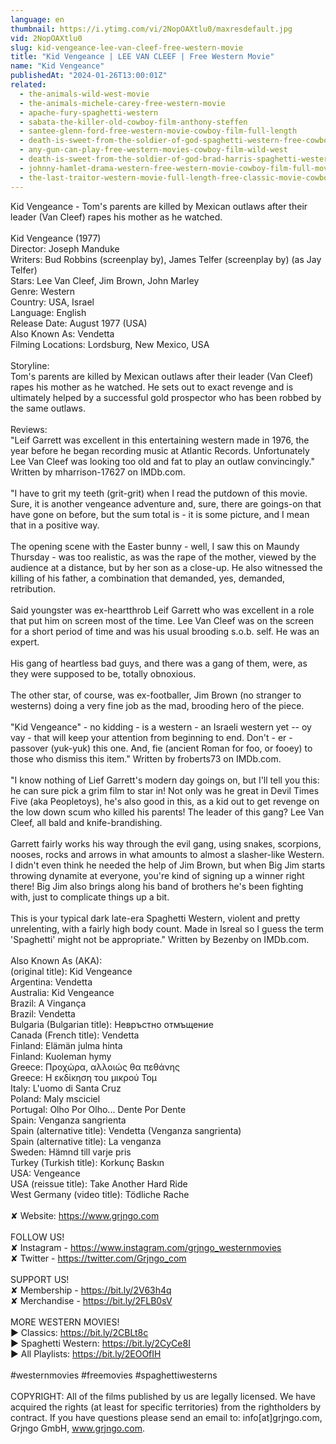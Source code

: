 ```yaml
---
language: en
thumbnail: https://i.ytimg.com/vi/2NopOAXtlu0/maxresdefault.jpg
vid: 2NopOAXtlu0
slug: kid-vengeance-lee-van-cleef-free-western-movie
title: "Kid Vengeance | LEE VAN CLEEF | Free Western Movie"
name: "Kid Vengeance"
publishedAt: "2024-01-26T13:00:01Z"
related:
  - the-animals-wild-west-movie
  - the-animals-michele-carey-free-western-movie
  - apache-fury-spaghetti-western
  - sabata-the-killer-old-cowboy-film-anthony-steffen
  - santee-glenn-ford-free-western-movie-cowboy-film-full-length
  - death-is-sweet-from-the-soldier-of-god-spaghetti-western-free-cowboy-film
  - any-gun-can-play-free-western-movies-cowboy-film-wild-west
  - death-is-sweet-from-the-soldier-of-god-brad-harris-spaghetti-western-cowboy-film
  - johnny-hamlet-drama-western-free-western-movie-cowboy-film-full-movies
  - the-last-traitor-western-movie-full-length-free-classic-movie-cowboys-wild-west-films
---
```


Kid Vengeance - Tom's parents are killed by Mexican outlaws after their leader (Van Cleef) rapes his mother as he watched. <br />
<br />
Kid Vengeance (1977)<br />
Director: Joseph Manduke<br />
Writers: Bud Robbins (screenplay by), James Telfer (screenplay by) (as Jay Telfer)<br />
Stars: Lee Van Cleef, Jim Brown, John Marley  <br />
Genre: Western <br />
Country: USA, Israel<br />
Language: English <br />
Release Date: August 1977 (USA) <br />
Also Known As: Vendetta <br />
Filming Locations: Lordsburg, New Mexico, USA <br />
<br />
Storyline:<br />
Tom's parents are killed by Mexican outlaws after their leader (Van Cleef) rapes his mother as he watched. He sets out to exact revenge and is ultimately helped by a successful gold prospector who has been robbed by the same outlaws.<br />
<br />
Reviews:<br />
"Leif Garrett was excellent in this entertaining western made in 1976, the year before he began recording music at Atlantic Records. Unfortunately Lee Van Cleef was looking too old and fat to play an outlaw convincingly." Written by mharrison-17627 on IMDb.com.<br />
<br />
"I have to grit my teeth (grit-grit) when I read the putdown of this movie. Sure, it is another vengeance adventure and, sure, there are goings-on that have gone on before, but the sum total is - it is some picture, and I mean that in a positive way.<br />
<br />
The opening scene with the Easter bunny - well, I saw this on Maundy Thursday - was too realistic, as was the rape of the mother, viewed by the audience at a distance, but by her son as a close-up. He also witnessed the killing of his father, a combination that demanded, yes, demanded, retribution.<br />
<br />
Said youngster was ex-heartthrob Leif Garrett who was excellent in a role that put him on screen most of the time. Lee Van Cleef was on the screen for a short period of time and was his usual brooding s.o.b. self. He was an expert.<br />
<br />
His gang of heartless bad guys, and there was a gang of them, were, as they were supposed to be, totally obnoxious.<br />
<br />
The other star, of course, was ex-footballer, Jim Brown (no stranger to westerns) doing a very fine job as the mad, brooding hero of the piece.<br />
<br />
"Kid Vengeance" - no kidding - is a western - an Israeli western yet -- oy vay - that will keep your attention from beginning to end. Don't - er - passover (yuk-yuk) this one. And, fie (ancient Roman for foo, or fooey) to those who dismiss this item." Written by froberts73 on IMDb.com.<br />
<br />
"I know nothing of Lief Garrett's modern day goings on, but I'll tell you this: he can sure pick a grim film to star in! Not only was he great in Devil Times Five (aka Peopletoys), he's also good in this, as a kid out to get revenge on the low down scum who killed his parents! The leader of this gang? Lee Van Cleef, all bald and knife-brandishing.<br />
<br />
Garrett fairly works his way through the evil gang, using snakes, scorpions, nooses, rocks and arrows in what amounts to almost a slasher-like Western. I didn't even think he needed the help of Jim Brown, but when Big Jim starts throwing dynamite at everyone, you're kind of signing up a winner right there! Big Jim also brings along his band of brothers he's been fighting with, just to complicate things up a bit.<br />
<br />
This is your typical dark late-era Spaghetti Western, violent and pretty unrelenting, with a fairly high body count. Made in Isreal so I guess the term 'Spaghetti' might not be appropriate." Written by Bezenby on IMDb.com.<br />
<br />
Also Known As (AKA):<br />
(original title): Kid Vengeance<br />
Argentina: Vendetta<br />
Australia: Kid Vengeance<br />
Brazil: A Vingança<br />
Brazil: Vendetta<br />
Bulgaria (Bulgarian title): Невръстно отмъщение<br />
Canada (French title): Vendetta<br />
Finland: Elämän julma hinta<br />
Finland: Kuoleman hymy<br />
Greece: Προχώρα, αλλοιώς θα πεθάνης<br />
Greece: Η εκδίκηση του μικρού Τομ<br />
Italy: L'uomo di Santa Cruz<br />
Poland: Maly msciciel<br />
Portugal: Olho Por Olho... Dente Por Dente<br />
Spain: Venganza sangrienta<br />
Spain (alternative title): Vendetta (Venganza sangrienta)<br />
Spain (alternative title): La venganza<br />
Sweden: Hämnd till varje pris<br />
Turkey (Turkish title): Korkunç Baskın<br />
USA: Vengeance<br />
USA (reissue title): Take Another Hard Ride<br />
West Germany (video title): Tödliche Rache<br />
<br />
✘ Website: https://www.grjngo.com<br />
<br />
FOLLOW US!<br />
✘ Instagram - https://www.instagram.com/grjngo_westernmovies<br />
✘ Twitter - https://twitter.com/Grjngo_com<br />
<br />
SUPPORT US!<br />
✘ Membership - https://bit.ly/2V63h4q<br />
✘ Merchandise - https://bit.ly/2FLB0sV<br />
<br />
MORE WESTERN MOVIES! <br />
► Classics: https://bit.ly/2CBLt8c <br />
► Spaghetti Western: https://bit.ly/2CyCe8I <br />
► All Playlists: https://bit.ly/2EOOfIH <br />
<br />
#westernmovies #freemovies #spaghettiwesterns<br />
<br />
COPYRIGHT: All of the films published by us are legally licensed. We have acquired the rights (at least for specific territories) from the rightholders by contract. If you have questions please send an email to: info[at]grjngo.com, Grjngo GmbH, www.grjngo.com.